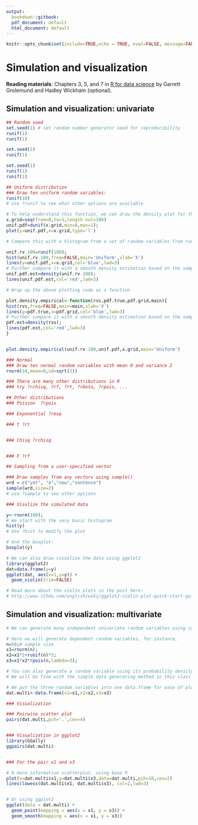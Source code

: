 ```yaml
---
output:
  bookdown::gitbook:
  pdf_document: default
  html_document: default
---
```


```r
knitr::opts_chunk$set(include=TRUE,echo = TRUE, eval=FALSE, message=FALSE,warning=FALSE)
```

#  Simulation and visualization   {#ch:sim}

<b>Reading materials</b>: Chapters 3, 5, and 7 in [R for data science](https://r4ds.had.co.nz/index.html) by Garrett Grolemund and Hadley Wickham (optional).

## Simulation and visualization: univariate 

```r
## Random seed
set.seed(1) # set random number generator seed for reproducibility
runif(1)
runif(1) 

set.seed(2)
runif(1)

set.seed(1)
runif(1)
runif(1)

```

```r
## Uniform distribution
### Draw ten uniform random variables:
runif(10)
# use ?runif to see what other options are available 

# To help understand this function, we can draw the density plot for this distribution
x.grid=seq(from=0,to=1,length.out=100)
unif.pdf=dunif(x.grid,min=0,max=1);
plot(y=unif.pdf,x=x.grid,type='l')

# Compare this with a histogram from a set of random variables from runif:

unif.rv.100=runif(100);
hist(unif.rv.100,freq=FALSE,main='Uniform',xlab='X')
lines(y=unif.pdf,x=x.grid,col='blue',lwd=3)
# Further compare it with a smooth density estimation based on the samples:
unif.pdf.est=density(unif.rv.100);
lines(unif.pdf.est,col='red',lwd=3)
```
```r
# Wrap up the above plotting code as a function 

plot.density.empirical<-function(rvs,pdf.true,pdf.grid,main){
hist(rvs,freq=FALSE,main=main,xlab='X')
lines(y=pdf.true,x=pdf.grid,col='blue',lwd=3)
# Further compare it with a smooth density estimation based on the samples:
pdf.est=density(rvs);
lines(pdf.est,col='red',lwd=3)
}


plot.density.empirical(unif.rv.100,unif.pdf,x.grid,main='Uniform')

```

```r
### Normal
### Draw ten normal random variables with mean 0 and variance 2
rnorm(10,mean=0,sd=sqrt(2))

### There are many other distributions in R
### try ?rchisq, ?rf, ?rt, ?rbeta, ?rpois, ...


```

```r
## Other distributions
### Poisson  ?rpois

### Exponential ?rexp

### t ?rt


### Chisq ?rchisq


### F ?rf

```

```r
## Sampling from a user-specified vector 

### Draw samples from any vectors using sample()
wrd = c("yet", "a","new","sentence")
sample(wrd,size=2)
# use ?sample to see other options
```


```r
### Visulize the simulated data

y<-rnorm(100);
# We start with the very basic histogram 
hist(y)
# Use ?hist to modify the plot 

# And the boxplot:
boxplot(y)

# We can also draw visualize the data using ggplot2
library(ggplot2)
dat=data.frame(y=y)
ggplot(dat, aes(x=1,y=y)) + 
  geom_violin(trim=FALSE)

# Read more about the violin plots in the post here:
# http://www.sthda.com/english/wiki/ggplot2-violin-plot-quick-start-guide-r-software-and-data-visualization
```



## Simulation and visualization: multivariate 


```r
# We can generate many independent univariate random variables using code in the previous section 

# Here we will generate dependent random variables, for instance, 
n=50;# sample size
x1=rnorm(n);
x2=x1*2+runif(n)*2;
x3=x1*x2*rpois(n,lambda=3);

# You can also generate a random variable using its probability density function using importance sampling
# We will be fine with the simple data generating method in this class 

# We put the three random variables into one data.frame for ease of plotting 
dat.multi<-data.frame(x1=x1,x2=x2,x3=x3)

```
 
 
```r
### Visualization

### Pairwise scatter plot
pairs(dat.multi,pch='.',cex=4)


### Visualization in ggplot2
library(GGally)
ggpairs(dat.multi)


### For the pair x1 and x3

# A more informative scatterplot, using base R 
plot(x=dat.multi$x1,y=dat.multi$x3,data=dat.multi,pch=16,cex=2)
lines(lowess(dat.multi$x1, dat.multi$x3), col=2,lwd=3)


# Or using ggplot2
ggplot(data = dat.multi) + 
  geom_point(mapping = aes(x = x1, y = x3)) +
  geom_smooth(mapping = aes(x = x1, y = x3))

```


